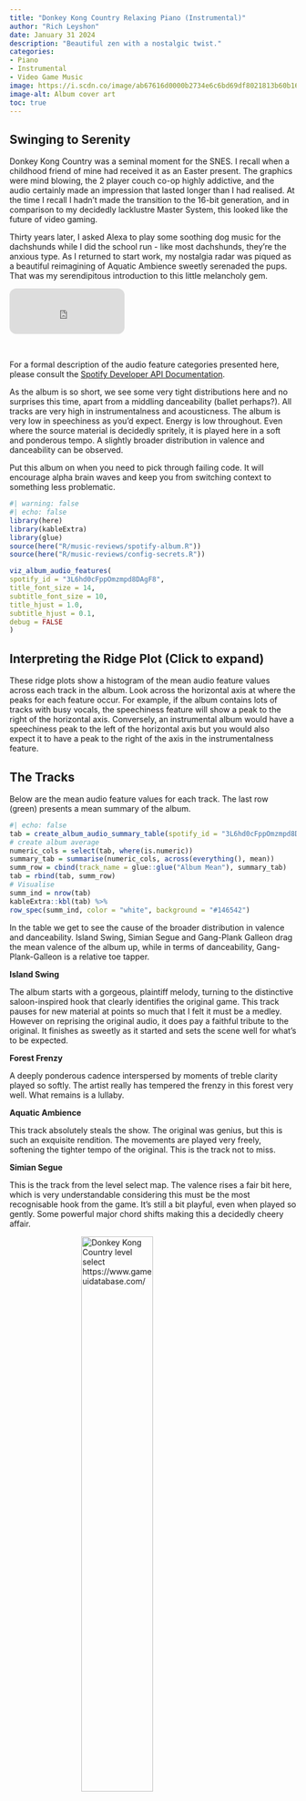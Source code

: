 ```yaml
---
title: "Donkey Kong Country Relaxing Piano (Instrumental)"
author: "Rich Leyshon"
date: January 31 2024
description: "Beautiful zen with a nostalgic twist."
categories:
- Piano
- Instrumental
- Video Game Music
image: https://i.scdn.co/image/ab67616d0000b2734e6c6bd69df8021813b60b16
image-alt: Album cover art
toc: true
---
```


## Swinging to Serenity

Donkey Kong Country was a seminal moment for the SNES. I recall when a
childhood friend of mine had received it as an Easter present. The graphics
were mind blowing, the 2 player couch co-op highly addictive, and the audio
certainly made an impression that lasted longer than I had realised. At the
time I recall I hadn't made the transition to the 16-bit generation, and in
comparison to my decidedly lacklustre Master System, this looked like the
future of video gaming.

Thirty years later, I asked Alexa to play some soothing dog music for the
dachshunds while I did the school run - like most dachshunds, they're the
anxious type. As I returned to start work, my nostalgia radar was piqued as a
beautiful reimagining of Aquatic Ambience sweetly serenaded the pups. That was
my serendipitous introduction to this little melancholy gem.


<iframe style="border-radius:12px" src="https://open.spotify.com/embed/album/3L6hd0cFppOmzmpd8DAgF8?utm_source=generator&theme=0
" width="40%" height="80" frameBorder="0" allowfullscreen="" allow="autoplay; clipboard-write; encrypted-media; fullscreen; picture-in-picture" class=center></iframe>

<br>


For a formal description of the audio feature categories presented here, please
consult the
<a href="https://developer.spotify.com/documentation/web-api/reference/get-audio-features" target="_blank">Spotify Developer API Documentation</a>.

As the album is so short, we see some very tight distributions here and no
surprises this time, apart from a middling danceability (ballet perhaps?). All
tracks are very high in instrumentalness and acousticness. The album is very
low in speechiness as you'd expect. Energy is low throughout. Even where the
source material is decidedly spritely, it is played here in a soft and
ponderous tempo. A slightly broader distribution in valence and danceability
can be observed.

Put this album on when you need to pick through failing code. It will encourage
alpha brain waves and keep you from switching context to something less
problematic.

```r
#| warning: false
#| echo: false
library(here)
library(kableExtra)
library(glue)
source(here("R/music-reviews/spotify-album.R"))
source(here("R/music-reviews/config-secrets.R"))

viz_album_audio_features(
spotify_id = "3L6hd0cFppOmzmpd8DAgF8",    
title_font_size = 14,
subtitle_font_size = 10,
title_hjust = 1.0,
subtitle_hjust = 0.1,
debug = FALSE
)

```

::: {.callout-tip collapse="true"}
## Interpreting the Ridge Plot (Click to expand)

These ridge plots show a histogram of the mean audio feature values across each
track in the album. Look across the horizontal axis at where the peaks for each
feature occur. For example, if the album contains lots of tracks with busy
vocals, the speechiness feature will show a peak to the right of the horizontal
axis. Conversely, an instrumental album would have a speechiness peak to the
left of the horizontal axis but you would also expect it to have a peak to the
right of the axis in the instrumentalness feature.
:::

## The Tracks

Below are the mean audio feature values for each track. The last row (green)
presents a mean summary of the album.

```r
#| echo: false
tab = create_album_audio_summary_table(spotify_id = "3L6hd0cFppOmzmpd8DAgF8")
# create album average
numeric_cols = select(tab, where(is.numeric))
summary_tab = summarise(numeric_cols, across(everything(), mean))
summ_row = cbind(track_name = glue::glue("Album Mean"), summary_tab)
tab = rbind(tab, summ_row)
# Visualise
summ_ind = nrow(tab)
kableExtra::kbl(tab) %>%
row_spec(summ_ind, color = "white", background = "#146542")

```

In the table we get to see the cause of the broader distribution in valence and
danceability. Island Swing, Simian Segue and Gang-Plank Galleon drag the mean
valence of the album up, while in terms of danceability, Gang-Plank-Galleon is
a relative toe tapper.


**Island Swing**

The album starts with a gorgeous, plaintiff melody, turning to the distinctive
saloon-inspired hook that clearly identifies the original game. This track
pauses for new material at points so much that I felt it must be a medley.
However on  reprising the original audio, it does pay a faithful tribute to the
original. It finishes as sweetly as it started and sets the scene well for
what's to be expected.

**Forest Frenzy**

A deeply ponderous cadence interspersed by moments of treble clarity played so
softly. The artist really has tempered the frenzy in this forest very well.
What remains is a lullaby.

**Aquatic Ambience**

This track absolutely steals the show. The original was genius, but this is
such an exquisite rendition. The movements are played very freely, softening
the tighter tempo of the original. This is the track not to miss.

**Simian Segue**

This is the track from the level select map. The valence rises a fair bit here,
which is very understandable considering this must be the most recognisable
hook from the game. It's still a bit playful, even when played so gently. Some
powerful major chord shifts making this a decidedly cheery affair.

<img src="https://www.gameuidatabase.com/uploads/Donkey-Kong-Country08242023-102816-26133.jpg" style="display: block; width: 50%; margin-left:auto;margin-right:auto;" alt="Donkey Kong Country level select https://www.gameuidatabase.com/">

**Gang-Plank Galleon**

I have no recollection of this track. It must be owing to the fact that this
was the music for the final boss of the game. I was clearly not good enough to
make it this far as a kid. The song begins as its title would suggest with a
decidedly swashbuckling theme. This soon recedes, handing the limelight to a
beautiful melancholy solo that sounds like a distinct song. Once more,
reprising the original, it's clear that this is a pretty faithful reprise of
the soundtrack that came with the game.

## Overall

Whether or not 1990's Nintendo is your thing, what a beautiful effort from the
artist. I'd recommend listening to their other albums in a similar vein. But
this one is my favourite, though I am likely biased due to some formative
connection to the source material. But whether serenity is your goal, or maybe
you just need to get a baby off to sleep, this little album is the right tool
for the job.

For more music to encourage your work efforts, check out
[Productivity Pulse](index.qmd).
